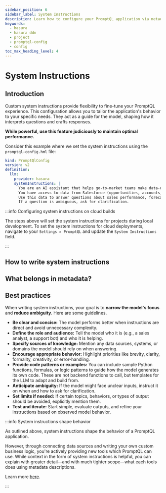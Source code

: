 ```yaml
---
sidebar_position: 6
sidebar_label: System Instructions
description: Learn how to configure your PromptQL application via metadata.
keywords:
  - hasura
  - hasura ddn
  - project
  - promptql-config
  - config
toc_max_heading_level: 4
---
```


# System Instructions

## Introduction

Custom system instructions provide flexibility to fine-tune your PromptQL experience. This configuration allows you to
tailor the application's behavior to your specific needs. They act as a guide for the model, shaping how it interprets
questions and crafts responses.

**While powerful, use this feature judiciously to maintain optimal performance.**

Consider this example where we set the system instructions using the `promptql-config.hml` file:

```yaml
kind: PromptQlConfig
version: v2
definition:
  llm:
    provider: hasura
    systemInstructions: |
      You are an AI assistant that helps go-to-market teams make data-driven decisions.
      You have access to data from Salesforce (opportunities, accounts, leads), Clari (forecast categories, pipeline movement), and Postgres (custom product and revenue data). 
      Use this data to answer questions about sales performance, forecast accuracy, pipeline health, rep activity, and account trends. Prioritize clarity, brevity, and business relevance in your answers.
      If a question is ambiguous, ask for clarification.
```

:::info Configuring system instructions on cloud builds

The steps above will set the system instructions for projects during local development. To set the system instructions
for cloud deployments, navigate to your `Settings » PromptQL` and update the `System Instructions` field.

:::

## How to write system instructions

## What belongs in metadata?

## Best practices

When writing system instructions, your goal is to **narrow the model's focus** and **reduce ambiguity**. Here are some
guidelines.

- **Be clear and concise:** The model performs better when instructions are direct and avoid unnecessary complexity.
- **Define the role and audience:** Tell the model who it is (e.g., a sales analyst, a support bot) and who it is
  helping.
- **Specify sources of knowledge:** Mention any data sources, systems, or domains the model should rely on when
  answering.
- **Encourage appropriate behavior:** Highlight priorities like brevity, clarity, formality, creativity, or
  error-handling.
- **Provide code patterns or examples:** You can include sample Python functions, formulas, or logic patterns to guide
  how the model generates its own code. These are not backend functions to call, but templates for the LLM to adapt and
  build from.
- **Anticipate ambiguity:** If the model might face unclear inputs, instruct it on when and how to ask for
  clarification.
- **Set limits if needed:** If certain topics, behaviors, or types of output should be avoided, explicitly mention them.
- **Test and iterate:** Start simple, evaluate outputs, and refine your instructions based on observed model behavior.

:::info System instructions shape behavior

As outlined above, system instructions shape the behavior of a PromptQL application.

However, through connecting data sources and writing your own custom business logic, you're actively providing new tools
which PromptQL can use. While context in the form of system instructions is helpful, you can explain with greater
detail—and with much tighter scope—what each tools does using metadata descriptions.

Learn more [here](/metadata/index.mdx).

:::
